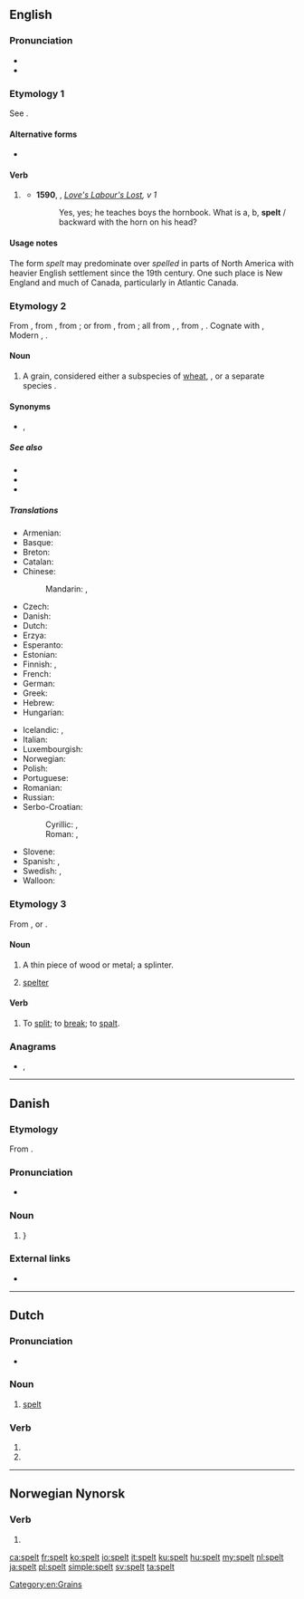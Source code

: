 ==English==

===Pronunciation===
* {{IPA|/ˈspɛlt/|lang=en}}
* {{rhymes|ɛlt|lang=en}}

===Etymology 1===
See {{m|en|spell}}.

====Alternative forms====
* {{l|en|spelled}} {{qualifier|US|}}

====Verb====
{{head|en|verb form}}

# {{label|en|chiefly|British}} {{en-past of|spell}}
#* '''1590''', {{w|William Shakespeare}}, ''[[s:Love's Labour's Lost|Love's Labour's Lost]], v 1''
#*: Yes, yes; he teaches boys the hornbook. What is a, b, '''spelt''' / backward with the horn on his head?

====Usage notes====
The form ''spelt'' may predominate over ''spelled'' in parts of North America with heavier English settlement since the 19th century. One such place is New England and much of Canada, particularly in Atlantic Canada.

===Etymology 2===
From {{etyl|enm|en}}, from {{etyl|ang|en}} {{m|ang|spelt||spelt, corn}}, from {{etyl|osx|en}} {{m|osx|spelta||spelt}}; or from {{etyl|LL.|en}} {{m|la|spelta||spelt}}, from {{etyl|frk|en}} {{m|frk|*spelta||spelt}}; all from {{etyl|gem-pro|en}} {{m|gem-pro|*spiltō}}, {{m|gem-pro|*spiltaz||spelt}}, from {{etyl|ine-pro|en}} {{m|ine-pro|*(s)pelbh-}}, {{m|ine-pro|*(s)pelbh-t-||spelt, spelt meal}}. Cognate with {{cog|goh|spelza||spelt}}, Modern {{cog|de|Spelz||wheat-like cereal}}, {{cog|nl|spelt||spelt}}.

====Noun====
{{en-noun|-}}

# A grain, considered either a subspecies of [[wheat]], {{m|mul|Triticum aestivum subsp. spelta}}, or a separate species {{m|mul|Triticum spelta}}.

====Synonyms====
* {{sense|grain}} {{l|en|[[dinkel]] [[wheat]]}}, {{l|en|[[hulled]] [[wheat]]}}

=====See also=====
* {{pedialite}}
* {{l|en|emmer}}
* {{l|en|farro}}

=====Translations=====
{{trans-top|a type of wheat, Triticum aestivum spelta}}
* Armenian: {{t+|hy|հաճար}}
* Basque: {{t|eu|espelta}}
* Breton: {{t+|br|yell}}
* Catalan: {{t|ca|espelta|f}}
* Chinese:
*: Mandarin: {{t|cmn|斯卑爾脫小麥|sc=Hani}}, {{t|cmn|斯卑尔脱小麦|tr=sībēi'ěrtuōxiǎomài|sc=Hani}}
* Czech: {{t+|cs|špalda|f}}
* Danish: {{t|da|spelt}}
* Dutch: {{t+|nl|spelt}}
* Erzya: {{t|myv|виш}}
* Esperanto: {{t|eo|spelto}}
* Estonian: {{t|et|speltanisu}}
* Finnish: {{t|fi|spelttivehnä}}, {{t|fi|speltti}}
* French: {{t+|fr|épeautre|m}}
* German: {{t+|de|Dinkel|m}}
* Greek: {{t|el|όλυρα|f}}
* Hebrew: {{t|he|כוסמין}}
* Hungarian: {{t|hu|tönkölybúza}}
{{trans-mid}}
* Icelandic: {{t|is|spelt|n}}, {{t|is|speldi|n}}
* Italian: {{t|it|spelta|f}}
* Luxembourgish: {{t|lb|Spelz}}
* Norwegian: {{t|no|spelt}}
* Polish: {{t|pl|pszenica orkisz|f}}
* Portuguese: {{t+|pt|espelta|f}}
* Romanian: {{t+|ro|alac|n}}
* Russian: {{t+|ru|по́лба|f}}
* Serbo-Croatian:
*: Cyrillic: {{t|sh|прапшеница|f|sc=Cyrl}}, {{t|sh|пир|sc=Cyrl}}
*: Roman: {{t|sh|prapšenica|f}}, {{t+|sh|pir}}
* Slovene: {{t|sl|pira|f}}
* Spanish: {{t|es|espelta|f}}, {{t+|es|escanda|f}}
* Swedish: {{t|sv|dinkel}}, {{t+|sv|spelt}}
* Walloon: {{t+|wa|speate|f}}
{{trans-bottom}}

===Etymology 3===
From {{etyl|gmh|en}} {{m|gmh|spalden}}, or {{etyl|non|en}} {{m|non|spald}}.

====Noun====
{{en-noun}}

# {{label|en|dialect|Northern England|Scotland}} A thin piece of wood or metal; a splinter.
# {{label|en|metalworking}} [[spelter]]

====Verb====
{{en-verb}}

# {{label|en|obsolete}} To [[split]]; to [[break]]; to [[spalt]].
#: {{rfquotek|Mortimer}}

{{Webster 1913}}

===Anagrams===
* {{l|en|pelts}}, {{l|en|slept}}

[[Category:en:Grains]]

----

==Danish==

===Etymology===
From {{etyl|gml|da}} {{m|gml|spelte}}.

===Pronunciation===
* {{IPA|/spɛlt/|[sb̥ɛlˀd̥]|lang=da}}

===Noun===
{{da-noun|en|-}}

# {{l|en|spelt}} {{gloss|a type of wheat, ''[[Triticum spelta]]''}}}

===External links===
* {{pedialite|lang=da}}

----

==Dutch==

===Pronunciation===
* {{audio|Nl-spelt.ogg|audio|lang=nl}}

===Noun===
{{nl-noun|n|-|-}}

# [[#English|spelt]] {{gloss|grain}}

===Verb===
{{nl-verb-form}}

# {{nl-verb form of|p=23|n=sg|t=pres|m=ind|spellen}}
# {{nl-verb form of|n=pl|m=imp|spellen}}

----

==Norwegian Nynorsk==

===Verb===
{{head|nn|verb form}}

# {{nn-verb-form of|indefinite singular past participle|spel}}

[[ca:spelt]]
[[fr:spelt]]
[[ko:spelt]]
[[io:spelt]]
[[it:spelt]]
[[ku:spelt]]
[[hu:spelt]]
[[my:spelt]]
[[nl:spelt]]
[[ja:spelt]]
[[pl:spelt]]
[[simple:spelt]]
[[sv:spelt]]
[[ta:spelt]]